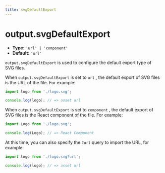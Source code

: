 ```yaml
---
title: svgDefaultExport
---
```


# output.svgDefaultExport

- **Type:** `'url' | 'component'`
- **Default:** `'url'`

`output.svgDefaultExport` is used to configure the default export type of SVG files.

When `output.svgDefaultExport` is set to `url` , the default export of SVG files is the URL of the file. For example:

```js
import logo from './logo.svg';

console.log(logo); // => asset url
```

When `output.svgDefaultExport` is set to `component` , the default export of SVG files is the React component of the file. For example:

```js
import Logo from './logo.svg';

console.log(Logo); // => React Component
```

At this time, you can also specify the `?url` query to import the URL, for example:

```js
import logo from './logo.svg?url';

console.log(logo); // => asset url
```
